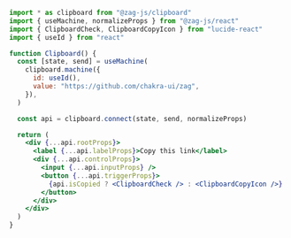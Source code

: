 ```jsx
import * as clipboard from "@zag-js/clipboard"
import { useMachine, normalizeProps } from "@zag-js/react"
import { ClipboardCheck, ClipboardCopyIcon } from "lucide-react"
import { useId } from "react"

function Clipboard() {
  const [state, send] = useMachine(
    clipboard.machine({
      id: useId(),
      value: "https://github.com/chakra-ui/zag",
    }),
  )

  const api = clipboard.connect(state, send, normalizeProps)

  return (
    <div {...api.rootProps}>
      <label {...api.labelProps}>Copy this link</label>
      <div {...api.controlProps}>
        <input {...api.inputProps} />
        <button {...api.triggerProps}>
          {api.isCopied ? <ClipboardCheck /> : <ClipboardCopyIcon />}
        </button>
      </div>
    </div>
  )
}
```
